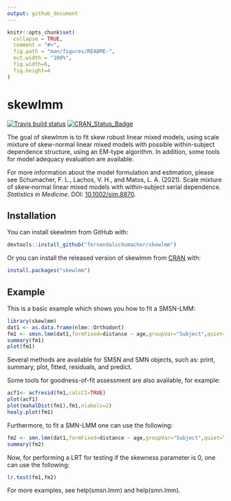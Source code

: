 ```yaml
---
output: github_document
---
```


<!-- README.md is generated from README.Rmd. Please edit that file -->

```r
knitr::opts_chunk$set(
  collapse = TRUE,
  comment = "#>",
  fig.path = "man/figures/README-",
  out.width = "100%",
  fig.width=6, 
  fig.height=4
)
```

# skewlmm

[![Travis build status](https://travis-ci.org/fernandalschumacher/skewlmm.svg?branch=master)](https://travis-ci.org/fernandalschumacher/skewlmm)
[![CRAN_Status_Badge](https://www.r-pkg.org/badges/version/skewlmm)](https://cran.r-project.org/package=skewlmm)


The goal of skewlmm is to fit skew robust linear mixed models, using scale mixture of skew-normal linear mixed models with possible within-subject dependence structure, using an EM-type algorithm. In addition, some tools for model adequacy evaluation are available.

For more information about the model formulation and estimation, please see
Schumacher, F. L., Lachos, V. H., and Matos, L. A. (2021). Scale mixture of skew‐normal linear mixed models with within‐subject serial dependence. *Statistics in Medicine*. DOI: [10.1002/sim.8870](https://doi.org/10.1002/sim.8870).

## Installation

<!-- You can install the released version of lmmsmsn from [CRAN](https://CRAN.R-project.org) with: -->


You can install skewlmm from GitHub with:

```r
devtools::install_github("fernandalschumacher/skewlmm")
```
Or you can install the released version of skewlmm from [CRAN](https://CRAN.R-project.org) with:
```r
install.packages("skewlmm")
```

## Example

This is a basic example which shows you how to fit a SMSN-LMM:

```r
library(skewlmm)
dat1 <- as.data.frame(nlme::Orthodont)
fm1 <- smsn.lmm(dat1,formFixed=distance ~ age,groupVar="Subject",quiet=T)
summary(fm1)
plot(fm1)
```

Several methods are available for SMSN and SMN objects, such as: print, summary, plot, fitted, residuals, and predict.

Some tools for goodness-of-fit assessment are also available, for example:
```r
acf1<- acfresid(fm1,calcCI=TRUE)
plot(acf1)
plot(mahalDist(fm1),fm1,nlabels=2)
healy.plot(fm1)
```

Furthermore, to fit a SMN-LMM one can use the following:
```r
fm2 <- smn.lmm(dat1,formFixed=distance ~ age,groupVar="Subject",quiet=T)
summary(fm2)
```

Now, for performing a LRT for testing if the skewness parameter is 0, one can use the following:
```r
lr.test(fm1,fm2)
```

For more examples, see help(smsn.lmm) and help(smn.lmm).
